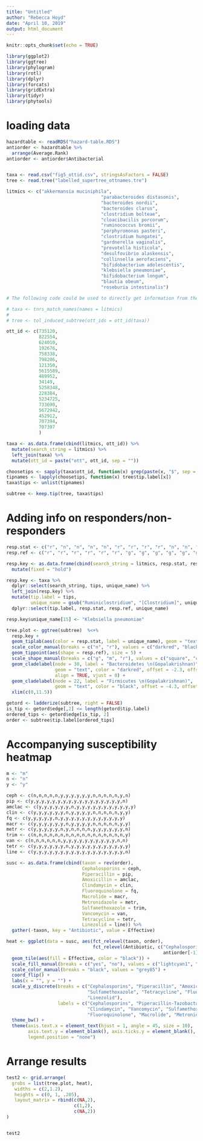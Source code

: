 ```yaml
---
title: "Untitled"
author: "Rebecca Hoyd"
date: "April 10, 2019"
output: html_document
---
```


```r
knitr::opts_chunk$set(echo = TRUE)

library(ggplot2)
library(ggtree)
library(phylogram)
library(rotl)
library(dplyr)
library(forcats)
library(gridExtra)
library(tidyr)
library(phytools)
```

# loading data 

```r
hazardtable <- readRDS("hazard-table.RDS")
antiorder <- hazardtable %>%
  arrange(Average.Rank) 
antiorder <- antiorder$Antibacterial


taxa <- read.csv("fig5_ottid.csv", stringsAsFactors = FALSE) 
tree <- read.tree("labelled_supertree_ottnames.tre")
```

```r
litmics <- c("akkermansia muciniphila",
                                   "parabacteroides distasonis",
                                   "bacteroides nordii",
                                   "bacteroides clarus",
                                   "clostridium bolteae",
                                   "cloacibacilis porcorum",
                                   "ruminococcus bromii",
                                   "porphyromonas pasteri",
                                   "clostridium hungatei",
                                   "gardnerella vaginalis",
                                   "prevotella histicola",
                                   "desulfovibrio alaskensis",
                                   "collinsella aerofaciens",
                                   "bifidobacterium adolescentis",
                                   "klebsiella pneumoniae",
                                   "bifidobacterium longum",
                                   "blautia obeum",
                                   "roseburia intestinalis")

# The following code could be used to directly get information from the Open Tree of Life. We choose to use the version of the tree represented with  OTT IDs version 3.0 and the synthetic tree version 10.4, which are no longer accessibly with this code. The unique names returned by this code were used to determine which OTT ID's were needed to recreated the tree ourselves.

# taxa <- tnrs_match_names(names = litmics)
# 
# tree <- tol_induced_subtree(ott_ids = ott_id(taxa))

ott_id <- c(735120,
            822554,
            624010,
            192676,
            758338,
            798206,
            121350,
            5615589,
            489952,
            34149,
            5258348,
            228384,
            5234725,
            733690,
            5672942,
            452912,
            707394,
            707397
            )

taxa <- as.data.frame(cbind(litmics, ott_id)) %>%
  mutate(search_string = litmics) %>%
  left_join(taxa) %>%
  mutate(ott_id = paste("ott", ott_id, sep = ""))
```

```r

choosetips <- sapply(taxa$ott_id, function(x) grep(paste(x, "$", sep = ""), tree$tip.label))
tipnames <- lapply(choosetips, function(x) tree$tip.label[x])
taxa$tips <- unlist(tipnames)

subtree <- keep.tip(tree, taxa$tips)
```



# Adding info on responders/non-responders

```r
resp.stat <- c("r", "n", "n", "n", "n", "r", "r", "r", "r", "n", "n", "n", "r", "r", "r", "r", "n", "n")
resp.ref <- c("r", "r", "r", "r", "r", "r", "g", "g", "g", "g", "g", "g", "m", "m", "m", "m", "m", "m")

resp.key <- as.data.frame(cbind(search_string = litmics, resp.stat, resp.ref)) %>%
  mutate(fixed = "hold") 

resp.key <- taxa %>%
  dplyr::select(search_string, tips, unique_name) %>%
  left_join(resp.key) %>%
  mutate(tip.label = tips,
         unique_name = gsub("Ruminiclostridium", "[Clostridium]", unique_name)) %>%
  dplyr::select(tip.label, resp.stat, resp.ref, unique_name)

resp.key$unique_name[15] <- "Klebsiella pneumoniae"
```

```r
tree.plot <- ggtree(subtree)  %<+%
  resp.key + 
  geom_tiplab(aes(color = resp.stat, label = unique_name), geom = "text", offset = 0.2) +
  scale_color_manual(breaks = c("n", "r"), values = c("darkred", "black")) +
  geom_tippoint(aes(shape = resp.ref), size = 5) +
  scale_shape_manual(breaks = c("g", "m", "r"), values = c("square", "circle", "triangle")) +
  geom_cladelabel(node = 30, label = "Bacteroidetes \n(Gopalakrishnan)", 
                  geom = "text", color = "darkred", offset = -2.3, offset.text = -2.7, 
                  align = TRUE, vjust = 0) +
  geom_cladelabel(node = 22, label = "Firmicutes \n(Gopalakrishnan)", 
                  geom = "text", color = "black", offset = -4.3, offset.text = -2.6, align = TRUE) +
  xlim(c(0,11.5)) 

```

```r
getord <- ladderize(subtree, right = FALSE)
is_tip <- getord$edge[,2] <= length(getord$tip.label)
ordered_tips <- getord$edge[is_tip, 2]
order <- subtree$tip.label[ordered_tips]
```

# Accompanying susceptibility heatmap
```r
m <- "m"
n <- "n"
y <- "y"

ceph <- c(n,n,n,n,n,y,y,y,y,y,y,n,n,n,n,n,y,n)
pip <- c(y,y,y,y,y,y,y,y,y,y,y,y,y,y,y,y,y,n)
amclac <- c(y,y,y,y,y,y,n,y,y,y,y,y,y,y,y,y,y,y)
clin <- c(y,y,y,y,y,y,n,y,y,y,y,n,n,n,n,n,y,y)
fq <- c(y,y,y,y,y,n,y,y,y,y,y,y,y,y,y,y,y,y)
macr <- c(y,y,y,y,y,y,n,y,y,y,y,n,n,n,n,n,y,y)
metr <- c(y,y,y,y,y,n,y,n,n,n,n,y,y,y,y,y,y,n)
trim <- c(n,n,n,n,n,n,n,n,n,n,n,n,n,n,n,n,n,y)
van <- c(n,n,n,n,n,n,y,y,y,y,y,y,y,y,y,y,n,n)
tetr <- c(y,y,y,y,y,y,n,y,y,y,y,y,y,y,y,y,y,y)
line <- c(y,y,y,y,y,y,y,y,y,y,y,y,y,y,y,y,y,n)

susc <- as.data.frame(cbind(taxon = rev(order), 
                            Cephalosporins = ceph, 
                            Piperacillin = pip, 
                            Amoxicillin = amclac,  
                            Clindamycin = clin, 
                            Fluoroquinolone = fq, 
                            Macrolide = macr, 
                            Metronidazole = metr, 
                            Sulfamethoxazole = trim, 
                            Vancomycin = van, 
                            Tetracycline = tetr, 
                            Linezolid = line)) %>%
  gather(-taxon, key = "Antibiotic", value = Effective)
```

```r
heat <- ggplot(data = susc, aes(fct_relevel(taxon, order), 
                                fct_relevel(Antibiotic, c("Cephalosporins", "Piperacillin", "Amoxicillin",
                                                          antiorder[-1])))) + 
  geom_tile(aes(fill = Effective, color = "black")) +
  scale_fill_manual(breaks = c("yes", "no"), values = c("lightcyan1", "seagreen")) +
  scale_color_manual(breaks = "black", values = "grey85") +
  coord_flip() +
  labs(x = "", y = "") +
  scale_y_discrete(breaks = c("Cephalosporins", "Piperacillin", "Amoxicillin", "Clindamycin", "Vancomycin",
                              "Sulfamethoxazole", "Tetracycline", "Fluoroquinolone", "Macrolide", "Metronidazole",
                              "Linezolid"),
                   labels = c("Cephalosporins", "Piperacillin-Tazobactam", "Amoxicillin-Clavulanate", 
                              "Clindamycin", "Vancomycin", "Sulfamethoxazole-Trimethoprim", "Tetracycline",
                              "Fluoroquinolone", "Macrolide", "Metronidazole", "Linezolid")) +
  theme_bw() +
  theme(axis.text.x = element_text(hjust = 1, angle = 45, size = 10),
        axis.text.y = element_blank(), axis.ticks.y = element_blank(),
        legend.position = "none")

```

# Arrange results

```r

test2 <- grid.arrange(
  grobs = list(tree.plot, heat),
   widths = c(2,1.2),
   heights = c(0, 1, .205),
   layout_matrix = rbind(c(NA,2),
                         c(1,2),
                         c(NA,2))
) 


test2

```




